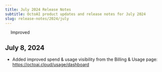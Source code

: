 ```yaml
---
title: July 2024 Release Notes
subtitle: OctoAI product updates and release notes for July 2024
slug: release-notes/2024/july
---
```


<div className="changelog-status">
  <img src="../../assets/icons/heart.svg" width="14" height="14" noZoom />
  <span>Improved</span>
</div>

## July 8, 2024

- Added improved spend & usage visibility from the Billing & Usage page: https://octoai.cloud/usage/dashboard